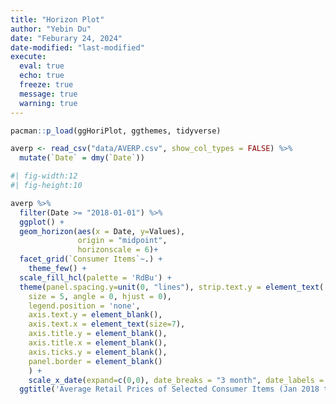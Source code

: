 ```yaml
---
title: "Horizon Plot"
author: "Yebin Du"
date: "Feburary 24, 2024"
date-modified: "last-modified"
execute: 
  eval: true
  echo: true
  freeze: true
  message: true
  warning: true
---
```


```r
pacman::p_load(ggHoriPlot, ggthemes, tidyverse)
```

```r
averp <- read_csv("data/AVERP.csv", show_col_types = FALSE) %>%
  mutate(`Date` = dmy(`Date`))
```

```r

#| fig-width:12
#| fig-height:10

averp %>% 
  filter(Date >= "2018-01-01") %>%
  ggplot() +
  geom_horizon(aes(x = Date, y=Values), 
               origin = "midpoint", 
               horizonscale = 6)+
  facet_grid(`Consumer Items`~.) +
    theme_few() +
  scale_fill_hcl(palette = 'RdBu') +
  theme(panel.spacing.y=unit(0, "lines"), strip.text.y = element_text(
    size = 5, angle = 0, hjust = 0),
    legend.position = 'none',
    axis.text.y = element_blank(),
    axis.text.x = element_text(size=7),
    axis.title.y = element_blank(),
    axis.title.x = element_blank(),
    axis.ticks.y = element_blank(),
    panel.border = element_blank()
    ) +
    scale_x_date(expand=c(0,0), date_breaks = "3 month", date_labels = "%b%y") +
  ggtitle('Average Retail Prices of Selected Consumer Items (Jan 2018 to Dec 2022)')
```

```r

```
